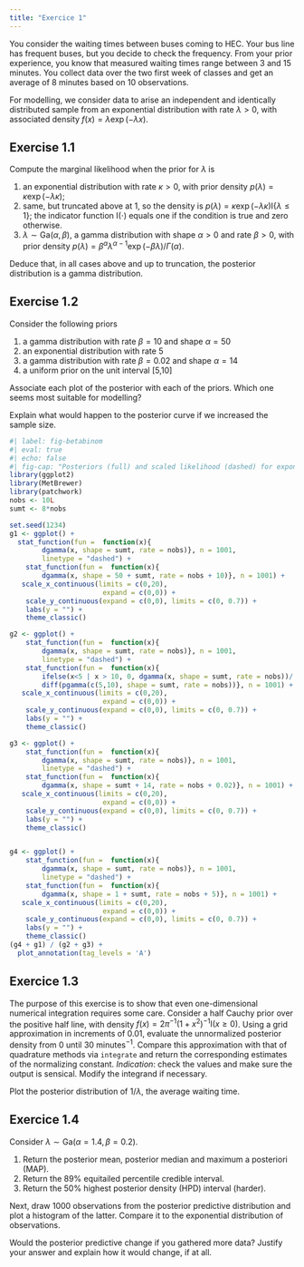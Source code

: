 ```yaml
---
title: "Exercice 1"
---
```



You consider the waiting times between buses coming to HEC. Your bus line has frequent buses, but you decide to check the frequency. From your prior experience, you know that measured waiting times range between 3 and 15 minutes. You collect data over the two first week of classes and get an average of 8 minutes based on 10 observations.

For modelling, we consider data to arise an independent and identically distributed sample from an exponential distribution with rate $\lambda>0$, with associated density $f(x) = \lambda \exp(-\lambda x)$.

## Exercise 1.1


Compute the marginal likelihood when the prior for $\lambda$ is 

1. an exponential distribution with rate $\kappa>0$, with prior density $p(\lambda) = \kappa \exp(-\lambda\kappa)$;
2. same, but truncated above at 1, so the density is $p(\lambda) = \kappa \exp(-\lambda\kappa)\mathrm{I}\{\lambda \leq 1\}$; the indicator function $\mathrm{I}(\cdot)$ equals one if the condition is true and zero otherwise.
3. $\lambda \sim \mathsf{Ga}(\alpha, \beta)$, a gamma distribution with shape $\alpha>0$ and rate $\beta>0$, with prior density $p(\lambda) = \beta^\alpha\lambda^{\alpha-1}\exp(-\beta \lambda)/\Gamma(\alpha)$.

Deduce that, in all cases above and up to truncation, the posterior distribution is a gamma distribution.

## Exercise 1.2

Consider the following priors

1. a gamma distribution with rate $\beta=10$ and shape $\alpha = 50$
2. an exponential distribution with rate 5
3. a gamma distribution with rate $\beta=0.02$ and shape $\alpha = 14$
4. a uniform prior on the unit interval [5,10]

Associate each plot of the posterior with each of the priors. Which one seems most suitable for modelling?

Explain what would happen to the posterior curve if we increased the sample size.

```r
#| label: fig-betabinom
#| eval: true
#| echo: false
#| fig-cap: "Posteriors (full) and scaled likelihood (dashed) for exponential data, with different priors."
library(ggplot2)
library(MetBrewer)
library(patchwork)
nobs <- 10L
sumt <- 8*nobs

set.seed(1234)
g1 <- ggplot() +
  stat_function(fun =  function(x){
        dgamma(x, shape = sumt, rate = nobs)}, n = 1001,
        linetype = "dashed") +
    stat_function(fun =  function(x){
        dgamma(x, shape = 50 + sumt, rate = nobs + 10)}, n = 1001) +
   scale_x_continuous(limits = c(0,20),
                       expand = c(0,0)) +
    scale_y_continuous(expand = c(0,0), limits = c(0, 0.7)) +
    labs(y = "") + 
    theme_classic() 

g2 <- ggplot() +
    stat_function(fun =  function(x){
        dgamma(x, shape = sumt, rate = nobs)}, n = 1001,
        linetype = "dashed") +
    stat_function(fun =  function(x){
        ifelse(x<5 | x > 10, 0, dgamma(x, shape = sumt, rate = nobs))/
        diff(pgamma(c(5,10), shape = sumt, rate = nobs))}, n = 1001) +
   scale_x_continuous(limits = c(0,20),
                       expand = c(0,0)) +
    scale_y_continuous(expand = c(0,0), limits = c(0, 0.7)) +
    labs(y = "") + 
    theme_classic() 

g3 <- ggplot() +
    stat_function(fun =  function(x){
        dgamma(x, shape = sumt, rate = nobs)}, n = 1001,
        linetype = "dashed") +
    stat_function(fun =  function(x){
        dgamma(x, shape = sumt + 14, rate = nobs + 0.02)}, n = 1001) +
   scale_x_continuous(limits = c(0,20),
                       expand = c(0,0)) +
    scale_y_continuous(expand = c(0,0), limits = c(0, 0.7)) +
    labs(y = "") + 
    theme_classic() 


g4 <- ggplot() +
    stat_function(fun =  function(x){
        dgamma(x, shape = sumt, rate = nobs)}, n = 1001,
        linetype = "dashed") +
    stat_function(fun =  function(x){
        dgamma(x, shape = 1 + sumt, rate = nobs + 5)}, n = 1001) +
   scale_x_continuous(limits = c(0,20),
                       expand = c(0,0)) +
    scale_y_continuous(expand = c(0,0), limits = c(0, 0.7)) +
    labs(y = "") + 
    theme_classic() 
(g4 + g1) / (g2 + g3) +
  plot_annotation(tag_levels = 'A') 
```

## Exercice 1.3

The purpose of this exercise is to show that even one-dimensional numerical integration requires some care.
Consider a half Cauchy prior over the positive half line, with density $f(x) = 2\pi^{-1}(1+x^2)^{-1}\mathrm{I}(x \geq 0)$. Using a grid approximation in increments of 0.01, evaluate the unnormalized posterior density from 0 until 30 minutes$^{-1}$. Compare this approximation with that of quadrature methods via `integrate` and return the corresponding estimates of the normalizing constant. *Indication*: check the values and make sure the output is sensical. Modify the integrand if necessary.


Plot the posterior distribution of $1/\lambda$, the average waiting time.

## Exercice 1.4

Consider $\lambda \sim \mathsf{Ga}(\alpha = 1.4, \beta=0.2)$.

1. Return the posterior mean, posterior median and maximum a posteriori (MAP).
2. Return the 89% equitailed percentile credible interval.
3. Return the 50% highest posterior density (HPD) interval (harder).

Next, draw 1000 observations from the posterior predictive distribution and plot a histogram of the latter. Compare it to the exponential distribution of observations.

Would the posterior predictive change if you gathered more data? Justify your answer and explain how it would change, if at all.



